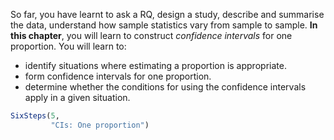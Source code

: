 ::: {.objectivesBox .objectives data-latex="{iconmonstr-target-4-240.png}"}
So far, you have learnt to ask a RQ, design a study, describe and summarise the data, understand how sample statistics vary from sample to sample.
**In this chapter**, you will learn to construct *confidence intervals* for one proportion.
You will learn to:

* identify situations where estimating a proportion is appropriate.
* form confidence intervals for one proportion.
* determine whether the conditions for using the confidence intervals apply in a given situation.

:::



```r
SixSteps(5, 
         "CIs: One proportion")
```
